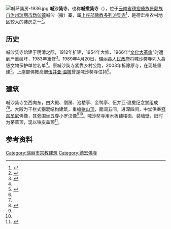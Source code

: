 {{coord|23.975695|97.809351|display=title}}
{{文物保护单位
| 级别 = 市级
| 省名 = 云南省
| 市/县名 = 瑞丽市
| 名称 = 喊沙奘寺
| 图片 = 
| 编号 = 
| 分类 = 古建筑
| 时代 = 清代
| 所在 = 云南省[[德宏傣族景颇族自治州|德宏傣族景颇族自治州]][[瑞丽市|瑞丽市]]
| 登录 = 1989年4月20日
|备注 = {{maplink|frame=yes|plain=yes|type=point|frame-lat=23.975695|frame-long=97.809351|zoom=16|coord={{coord|23.975695|97.809351}}}}
}}
[[File:喊萨奘房-1936.jpg|thumb]]
'''喊沙奘寺'''，也称'''喊撒奘寺'''（{{Lang-tdd|ᥓᥩᥒᥰ ᥞᥣᥒᥰ ᥔᥣᥱ}}），位于[[云南省|云南省]][[德宏傣族景颇族自治州|德宏傣族景颇族自治州]][[瑞丽市|瑞丽市]][[勐卯镇|勐卯镇]]喊沙（撒）寨，属[[上座部佛教|上座部佛教]][[多列派|多列派]][[奘寺|奘寺]]<ref name="文艺志">{{cite book |author1=吴高仪 主编 |author2=德宏傣族景颇族自治州文化局 德宏州民族艺术研究所 编 |title=德宏傣族景颇族自治州文化艺术志 |publisher=内部资料 |date=2001 |page=65 }}</ref>，是德宏州农村地区较大的奘房之一<ref>{{cite book |author1=马向东,邵建萍,赵家富 主编 |author2=德宏州史志办 编 |title=德宏州志·文化卷 |location=[[芒市|芒市]] |publisher=[[德宏民族出版社|德宏民族出版社]] |date=2011 |isbn=7-80750-583-9 |ignore-isbn-error=true |page=93 }}</ref>。

==历史==

喊沙奘寺始建于明清之际，1912年扩建，1954年大修，1966年“[[文化大革命|文化大革命]]”时遭到严重破坏，1983年重修<ref name="市志">{{cite book |author1=陈江 主编 |author2=云南省瑞丽市志编纂委员会 编 |title=瑞丽市志 |location=[[成都|成都]] |publisher=[[四川辞书出版社|四川辞书出版社]] |date=1996 |isbn=7-80543-518-9 |page=697 }}</ref>。1989年4月20日，[[瑞丽县人民政府|瑞丽县人民政府]]将喊沙奘寺列入县级文物保护单位名单<ref name="德宏文物"/>。原喊沙奘寺紧靠乡村公路，2003年拆除原寺，在现址重建<ref name="德宏文物">{{cite book |author1=杨常锁 主编 |author2=德宏傣族景颇族自治州政协文史资料委员会 编 |title=德宏文物保护单位实录 |location=[[芒市|芒市]] |publisher=[[德宏民族出版社|德宏民族出版社]] |date=2015 |isbn=978-7-5558-0251-8 |page=138 }}</ref>。上座部佛教高僧[[伍并亚·温撒|伍并亚·温撒]]曾是喊沙奘寺住持<ref name="德宏文物"/>。

==建筑==

喊沙奘寺坐西向东，由大殿、僧房、池楼亭、金鸭亭、伍并亚·温撒纪念堂组成<ref name="德宏文物"/><ref name="德宏宗教">{{cite book |author1=张建章 主编 |author2=德宏州委统战部,德宏州史志办公室 编 |title=德宏宗教——德宏傣族景颇族自治州宗教志 |location=[[芒市|芒市]] |publisher=[[德宏民族出版社|德宏民族出版社]] |date=1992 |isbn=7-80525-158-4 |page=223 }}</ref>。大殿为干栏式钢混结构建筑，重檐[[歇山顶|歇山顶]]，面阔五间，进深四间，中堂供奉[[释迦牟尼|释迦牟尼]]佛像，其旁围坐五尊小罗汉像<ref name="德宏文物"/><ref name="德宏宗教"/>。喊沙奘寺用木板铺楼面、装墙壁，旧时为茅草顶，现以铁皮盖顶<ref>{{cite book |author1=云南省地方志编纂委员会 总纂 |author2=云南省社会科学院宗教研究所 编撰 |title=云南省志·卷六十六 宗教志 |location=[[昆明|昆明]] |publisher=[[云南人民出版社|云南人民出版社]] |date=1995 |isbn=7-222-01848-4 |pages=50-51 }}</ref>。

==参考资料==
{{reflist}}

[[Category:瑞丽市宗教建筑|Category:瑞丽市宗教建筑]]
[[Category:德宏佛寺|Category:德宏佛寺]]
